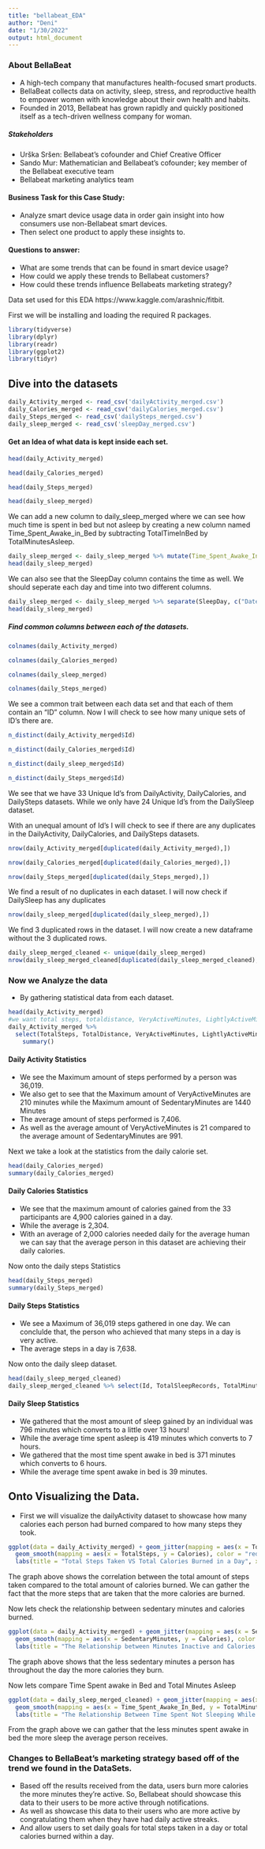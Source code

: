 ---
title: "bellabeat_EDA"
author: "Deni"
date: "1/30/2022"
output: html_document
---

### About BellaBeat
  * A high-tech company that manufactures health-focused smart products.
  * BellaBeat collects data on activity, sleep, stress, and reproductive health to empower women with knowledge about their own health and habits.
  * Founded in 2013, Bellabeat has grown rapidly and quickly positioned itself as a tech-driven wellness company for woman.

##### Stakeholders
  * Urška Sršen: Bellabeat’s cofounder and Chief Creative Officer
  * Sando Mur: Mathematician and Bellabeat’s cofounder; key member of the Bellabeat executive team
  * Bellabeat marketing analytics team

#### Business Task for this Case Study:
  * Analyze smart device usage data in order gain insight into how consumers use non-Bellabeat smart devices.
  * Then select one product to apply these insights to.

#### Questions to answer:
  * What are some trends that can be found in smart device usage?
  * How could we apply these trends to Bellabeat customers?
  * How could these trends influence Bellabeats marketing strategy?
  
Data set used for this EDA https://www.kaggle.com/arashnic/fitbit.

First we will be installing and loading the required R packages.
```{r}
library(tidyverse)
library(dplyr)
library(readr)
library(ggplot2)
library(tidyr)
```
## Dive into the datasets
```{r}
daily_Activity_merged <- read_csv('dailyActivity_merged.csv')
daily_Calories_merged <- read_csv('dailyCalories_merged.csv')
daily_Steps_merged <- read_csv('dailySteps_merged.csv')
daily_sleep_merged <- read_csv('sleepDay_merged.csv')
```
#### Get an Idea of what data is kept inside each set.
```{r}
head(daily_Activity_merged)
```
```{r}
head(daily_Calories_merged)
```
```{r}
head(daily_Steps_merged)
```

```{r}
head(daily_sleep_merged)
```
We can add a new column to daily_sleep_merged where we can see how much time is spent in bed but not asleep by creating a new column named Time_Spent_Awake_in_Bed by subtracting TotalTimeInBed by TotalMinutesAsleep.

```{r}
daily_sleep_merged <- daily_sleep_merged %>% mutate(Time_Spent_Awake_In_Bed = daily_sleep_merged$TotalTimeInBed - daily_sleep_merged$TotalMinutesAsleep)
head(daily_sleep_merged)
```
We can also see that the SleepDay column contains the time as well. We should seperate each day and time into two different columns.
```{r}
daily_sleep_merged <- daily_sleep_merged %>% separate(SleepDay, c("Date", "Time"), " ")
head(daily_sleep_merged)
```



##### Find common columns between each of the datasets.
```{r}
colnames(daily_Activity_merged)
```
```{r}
colnames(daily_Calories_merged)
```
```{r}
colnames(daily_sleep_merged)
```
```{r}
colnames(daily_Steps_merged)
```
We see a common trait between each data set and that each of them contain an "ID" column. Now I will check to see how many unique sets of ID's there are.
```{r}
n_distinct(daily_Activity_merged$Id)
```

```{r}
n_distinct(daily_Calories_merged$Id)
```
```{r}
n_distinct(daily_sleep_merged$Id)
```
```{r}
n_distinct(daily_Steps_merged$Id)
```
We see that we have 33 Unique Id's from DailyActivity, DailyCalories, and DailySteps datasets.
While we only have 24 Unique Id's from the DailySleep dataset.

With an unequal amount of Id's I will check to see if there are any duplicates in the DailyActivity, DailyCalories, and DailySteps datasets.
```{r}
nrow(daily_Activity_merged[duplicated(daily_Activity_merged),])
```
```{r}
nrow(daily_Calories_merged[duplicated(daily_Calories_merged),])
```
```{r}
nrow(daily_Steps_merged[duplicated(daily_Steps_merged),])
```
We find a result of no duplicates in each dataset. I will now check if DailySleep has any duplicates
```{r}
nrow(daily_sleep_merged[duplicated(daily_sleep_merged),])
```
We find 3 duplicated rows in the dataset. I will now create a new dataframe without the 3 duplicated rows.
```{r}
daily_sleep_merged_cleaned <- unique(daily_sleep_merged)
nrow(daily_sleep_merged_cleaned[duplicated(daily_sleep_merged_cleaned),])
```
### Now we Analyze the data
  * By gathering statistical data from each dataset.

```{r}
head(daily_Activity_merged)
#we want total steps, totaldistance, VeryActiveMinutes, LightlyActiveMinutes, SedentaryMinutes, and Calories.
daily_Activity_merged %>% 
  select(TotalSteps, TotalDistance, VeryActiveMinutes, LightlyActiveMinutes, SedentaryMinutes, Calories) %>% 
    summary()
```
#### Daily Activity Statistics
  * We see the Maximum amount of steps performed by a person was 36,019.
  * We also get to see that the Maximum amount of VeryActiveMinutes are 210 minutes while the Maximum amount of SedentaryMinutes are 1440 Minutes
  * The average amount of steps performed is 7,406.
  * As well as the average amount of VeryActiveMinutes is 21 compared to the average amount of SedentaryMinutes are 991.
  
Next we take a look at the statistics from the daily calorie set.
```{r}
head(daily_Calories_merged)
summary(daily_Calories_merged)
```
#### Daily Calories Statistics
  * We see that the maximum amount of calories gained from the 33 participants are 4,900 calories gained in a day.
  * While the average is 2,304.
  * With an average of 2,000 calories needed daily for the average human we can say that the average person in this dataset are achieving their daily calories.
  
Now onto the daily steps Statistics
```{r}
head(daily_Steps_merged)
summary(daily_Steps_merged)
```
#### Daily Steps Statistics
  * We see a Maximum of 36,019 steps gathered in one day. We can conclulde that, the person who achieved that many steps in a day is very active.
  * The average steps in a day is 7,638.
  

Now onto the daily sleep dataset.
```{r}
head(daily_sleep_merged_cleaned)
daily_sleep_merged_cleaned %>% select(Id, TotalSleepRecords, TotalMinutesAsleep, TotalTimeInBed, Time_Spent_Awake_In_Bed) %>% summary()
```
#### Daily Sleep Statistics
  * We gathered that the most amount of sleep gained by an individual was 796 minutes which converts to a little over 13 hours!
  * While the average time spent asleep is 419 minutes which converts to 7 hours.
  * We gathered that the most time spent awake in bed is 371 minutes which converts to 6 hours.
  * While the average time spent awake in bed is 39 minutes.

  
## Onto Visualizing the Data.
  * First we will visualize the dailyActivity dataset to showcase how many calories each person had burned compared to how many steps they took.
```{r}
ggplot(data = daily_Activity_merged) + geom_jitter(mapping = aes(x = TotalSteps, y = Calories), color = 'blue') +
  geom_smooth(mapping = aes(x = TotalSteps, y = Calories), color = "red") +
  labs(title = "Total Steps Taken VS Total Calories Burned in a Day", x = "Total Steps", Y = "Calories")
```

The graph above shows the correlation between the total amount of steps taken compared to the total amount of calories burned.
We can gather the fact that the more steps that are taken that the more calories are burned.

Now lets check the relationship between sedentary minutes and calories burned.
```{r}
ggplot(data = daily_Activity_merged) + geom_jitter(mapping = aes(x = SedentaryMinutes, y = Calories), color = "Green") +
  geom_smooth(mapping = aes(x = SedentaryMinutes, y = Calories), color = "Red") + 
  labs(title = "The Relationship between Minutes Inactive and Calories Burned", x = "Inactive Minutes", y = "Calories Burned")
```

The graph above shows that the less sedentary minutes a person has throughout the day the more calories they burn.
  
Now lets compare Time Spent awake in Bed and Total Minutes Asleep
```{r}
ggplot(data = daily_sleep_merged_cleaned) + geom_jitter(mapping = aes(x = Time_Spent_Awake_In_Bed, y = TotalMinutesAsleep), color = 'green') +
  geom_smooth(mapping = aes(x = Time_Spent_Awake_In_Bed, y = TotalMinutesAsleep), color = 'red') +
  labs(title = "The Relationship Between Time Spent Not Sleeping While in Bed and Total Minutes Asleep", x = 'Minutes Awake', y = 'Minutes Asleep')

```

From the graph above we can gather that the less minutes spent awake in bed the more sleep the average person receives.

### Changes to BellaBeat's marketing strategy based off of the trend we found in the DataSets.
  * Based off the results received from the data, users burn more calories the more minutes they're active. So, Bellabeat should showcase this data to their users to be more active through notifications. 
  * As well as showcase this data to their users who are more active by congratulating them when they have had daily active streaks.
  * And allow users to set daily goals for total steps taken in a day or total calories burned within a day.
  


